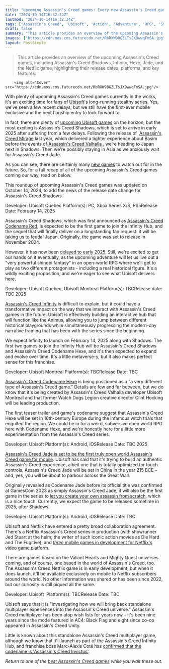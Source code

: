 ```yaml
---
title: "Upcoming Assassin's Creed games: Every new Assassin's Creed game in development"
date: "2024-10-14T16:32:34Z"
lastmod: "2024-10-14T16:32:34Z"
tags: ["Assassin's Creed", 'Ubisoft', 'Action', 'Adventure', 'RPG', 'Stealth', 'Open World', 'PC', 'Xbox Series X/S', 'PS5', 'Mobile', 'Android', 'iOS', 'Multiplayer']
draft: false
summary: "This article provides an overview of the upcoming Assassin's Creed games, including Assassin's Creed Shadows, Infinity, Hexe, Jade, and the Netflix game, highlighting their release dates, platforms, and key features."
images: ["https://cdn.mos.cms.futurecdn.net/RbRXW98GZLTsJX9wwqFmSA.jpg"]
layout: PostSimple
---
```

> This article provides an overview of the upcoming Assassin's Creed games, including Assassin's Creed Shadows, Infinity, Hexe, Jade, and the Netflix game, highlighting their release dates, platforms, and key features.


        <img alt="Cover" src="https://cdn.mos.cms.futurecdn.net/RbRXW98GZLTsJX9wwqFmSA.jpg"/>
        
With plenty of upcoming Assassin's Creed games currently in the works, it's an exciting time for fans of [Ubisoft](https://www.gamesradar.com/tag/ubisoft/)'s long-running stealthy series. Yes, we’ve seen a few recent delays, but we still have the first-ever mobile exclusive and the next flagship entry to look forward to.  

In fact, there are plenty of [upcoming Ubisoft games](https://www.gamesradar.com/upcoming-ubisoft-games/) on the horizon, but the most exciting is Assassin’s Creed Shadows, which is set to arrive in early 2025 after suffering from a few delays. Following the release of  [Assassin's Creed Mirage](https://www.gamesradar.com/assassins-creed-mirage-guide/) last year, which delivered a tighter experience about Basim before the events of[<u> Assassin's Creed Valhalla </u>](https://www.gamesradar.com/assassins-creed-valhalla-guide/), we’re heading to Japan next in Shadows. Then we're possibly staying in Asia as we anxiously wait for Assassin's Creed Jade. 

As you can see, there are certainly many [new games](https://www.gamesradar.com/video-game-release-dates/) to watch out for in the future. So, for a full recap of all of the upcoming Assassin's Creed games coming our way, read on below.

This roundup of upcoming Assassin's Creed games was updated on October 14, 2024, to add the news of the release date change for Assassin's Creed Shadows. 



Developer: Ubisoft Quebec Platform(s): PC, Xbox Series X/S, PS5Release Date: February 14, 2025 

Assassin's Creed Shadows, which was first announced as [Assassin's Creed Codename Red](https://www.gamesradar.com/assassins-creed-codename-red-guide/), is expected to be the first game to join the Infinity Hub, and the sequel that will finally deliver on a longstanding fan request: it will be taking us to feudal Japan. Originally, the game was set to release in November 2024.

However, it has now been [delayed to early 2025](https://www.gamesradar.com/games/assassin-s-creed/assassins-creed-shadows-delayed-to-february-after-learnings-from-the-star-wars-outlaws-release/). Still, we're excited to get our hands on it eventually, as the upcoming adventure will let us live out a "very powerful shinobi fantasy" in an open-world RPG where we'll get to play as two different protagonists - including a real historical figure. It's a wildly exciting proposition, and we're eager to see what Ubisoft delivers here. 



Developer: Ubisoft Quebec, Ubisoft Montreal Platform(s): TBCRelease date: TBC 2025

[Assassin's Creed Infinity](https://www.gamesradar.com/assassins-creed-infinity-guide/) is difficult to explain, but it could have a transformative impact on the way that we interact with Assassin's Creed games in the future. Ubisoft is effectively building an interactive hub that will function like the Animus, allowing you to jump between different historical playgrounds while simultaneously progressing the modern-day narrative framing that has been with the series since the beginning.

We expect Infinity to launch on February 14, 2025 along with Shadows. The first two games to join the Infinity Hub will be Assassin's Creed Shadows and Assassin's Creed Codename Hexe, and it's then expected to expand and evolve over time. It's a little metaverse-y, but it also makes perfect sense for this franchise. 



Developer: Ubisoft Montreal Platform(s): TBCRelease Date: TBC

[Assassin's Creed Codename Hexe](https://www.gamesradar.com/assassins-creed-codename-hexe-guide/) is being positioned as a "a very different type of Assassin's Creed game." Details are few and far between, but we do know that it's being created by Assassin's Creed Valhalla developer Ubisoft Montreal and that former Watch Dogs Legion creative director Clint Hocking will be leading production.

The first teaser trailer and game's codename suggest that Assassin's Creed Hexe will be set in 16th-century Europe during the infamous witch trials that engulfed the region. We could be in for a weird, subversive open world RPG here with Codename Hexe, and we're honestly here for a little more experimentation from the Assassin's Creed series. 



Developer: Ubisoft Platform(s): Android, iOSRelease Date: TBC 2025

[Assassin's Creed Jade is set to be the first truly open world Assassin's Creed game for mobile](https://www.gamesradar.com/assassins-creed-codename-jade-takes-the-series-to-china-for-an-open-world-game-on-mobile/). Ubisoft has said that it's trying to build an authentic Assassin's Creed experience, albeit one that is totally optimized for touch controls. Assassin's Creed Jade will be set in China in the year 215 BCE – and, yes, you will be about to parkour across the Great Wall.

Originally revealed as Codename Jade before its official title was confirmed at GamesCom 2023 as simply Assassin's Creed Jade, it will also be the first game in the series to [let you create your own assassin from scratch](https://www.gamesradar.com/assassins-creed-jade-preview-hands-on-gamescom-2023/), which is a nice touch. Currently, we expect the game to be released sometime in 2025, after Shadows.  



Developer: Ubisoft Platform(s): Android, iOSRelease Date: TBC

Ubisoft and Netflix have entered a pretty broad collaboration agreement. There's a Netflix Assassin's Creed series in production (with showrunner Jed Stuart at the helm; the writer of such iconic action movies as Die Hard and The Fugitive), and [<em>three</em> mobile games in development for Netflix's video game platform](https://www.gamesradar.com/new-assassins-creed-game-and-two-more-ubisoft-titles-coming-to-netflix-games/).

There are games based on the Valiant Hearts and Mighty Quest universes coming, and of course, one based in the world of Assassin's Creed, too. The Assassin's Creed Netflix game is in early development, but when it does launch, it'll be available exclusively on mobile to Netflix subscribers around the world. No other information was shared or has been since 2022, but our curiosity is still piqued all the same. 



Developer: Ubisoft  Platform(s): TBCRelease Date: TBC

Ubisoft says that it is "investigating how we will bring back standalone multiplayer experiences into the Assassin's Creed universe." Assassin's Creed multiplayer has been atop wish lists for years now – it's been nine years since the mode featured in AC4: Black Flag and eight since co-op appeared in Assassin's Creed Unity.

Little is known about this standalone Assassin's Creed multiplayer game, although we know that it'll launch as part of the Assassin's Creed Infinity Hub, and franchise boss Marc-Alexis Coté has [confirmed that the codename is 'Assassin's Creed Invictus'](https://www.eurogamer.net/ubisoft-explains-what-assassins-creed-infinity-actually-is).

*Return to one of the *[<em>best Assassin's Creed games</em>](https://www.gamesradar.com/best-assassins-creed-games/)* while you wait these out.*
        